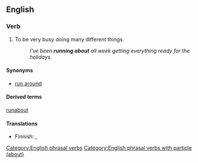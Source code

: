 ==English==

===Verb===
{{en-verb|runs about|running about|ran about|head=[[run]] [[about]]}}

# {{context|idiomatic|intransitive}}To be very busy doing many different things.
#: ''I've been '''running about''' all week getting everything ready for the holidays.''

====Synonyms====
* [[run around]]

====Derived terms====
[[runabout]]

====Translations====
{{trans-top|to be very busy doing many things}}
* Finnish: {{t-|fi|touhuta}}, {{t-|fi|touhuilla}}
{{trans-mid}}
{{trans-bottom}}

[[Category:English phrasal verbs]]
[[Category:English phrasal verbs with particle (about)]]
